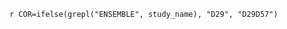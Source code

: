 `r
COR=ifelse(grepl("ENSEMBLE", study_name), "D29", "D29D57")
`

\begin{figure}
\center
    
\includegraphics[width=1\textwidth]{`r here("cor_graphical", "output", attr(config,"config"), COR, gsub("[_]+", "_", paste0(type, "_", assay, "_", trt, "_", "BaselineNeg_", facet, "_", sev, "_", ver, "_", study_name)))`}

\caption{`r paste0("\n\nFigure 2.5.", i, ": ", gsub("box", "", type), "plots of ", labels.assays[grepl(substr(assay, nchar(assay)-4+1, nchar(assay)), names(labels.assays))], ": baseline negative ", tolower(trt), " arm", ifelse(facet!="", paste0(" by ", names(facets)[facets==facet]), ""), ifelse(sev!="", " severe only", ""), " (version ", gsub("v", "", ver), ")", "\n\n")`}
\end{figure}

\hphantom{Random text to appease the latex god}



